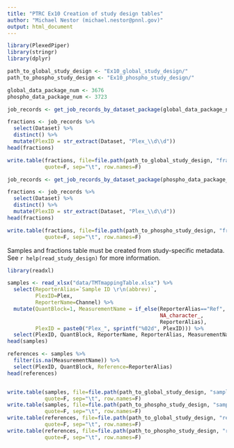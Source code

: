 ```yaml
---
title: "PTRC Ex10 Creation of study design tables"
author: "Michael Nestor (michael.nestor@pnnl.gov)"
output: html_document
---
```


```r
library(PlexedPiper)
library(stringr)
library(dplyr)

path_to_global_study_design <- "Ex10_global_study_design/"
path_to_phospho_study_design <- "Ex10_phospho_study_design/"

global_data_package_num <- 3676
phospho_data_package_num <- 3723
```

```r
job_records <- get_job_records_by_dataset_package(global_data_package_num)

fractions <- job_records %>%
  select(Dataset) %>%
  distinct() %>%
  mutate(PlexID = str_extract(Dataset, "Plex_\\d\\d"))
head(fractions)

write.table(fractions, file=file.path(path_to_global_study_design, "fractions.txt"),
            quote=F, sep="\t", row.names=F)
```

```r
job_records <- get_job_records_by_dataset_package(phospho_data_package_num)

fractions <- job_records %>%
  select(Dataset) %>%
  distinct() %>%
  mutate(PlexID = str_extract(Dataset, "Plex_\\d\\d"))
head(fractions)

write.table(fractions, file=file.path(path_to_phospho_study_design, "fractions.txt"),
            quote=F, sep="\t", row.names=F)
```

Samples and fractions table must be created from study-specific metadata. See `r help(read_study_design)` for more information.

```r
library(readxl)

samples <- read_xlsx("data/TMTmappingTable.xlsx") %>%
  select(ReporterAlias=`Sample ID \r\n(abbrev)`,
         PlexID=Plex,
         ReporterName=Channel) %>%
  mutate(QuantBlock=1, MeasurementName = if_else(ReporterAlias=="Ref",
                                                 NA_character_,
                                                 ReporterAlias),
         PlexID = paste0("Plex_", sprintf("%02d", PlexID))) %>%
  select(PlexID, QuantBlock, ReporterName, ReporterAlias, MeasurementName)
head(samples)

references <- samples %>%
  filter(is.na(MeasurementName)) %>%
  select(PlexID, QuantBlock, Reference=ReporterAlias)
head(references)


write.table(samples, file=file.path(path_to_global_study_design, "samples.txt"),
            quote=F, sep="\t", row.names=F)
write.table(samples, file=file.path(path_to_phospho_study_design, "samples.txt"),
            quote=F, sep="\t", row.names=F)
write.table(references, file=file.path(path_to_global_study_design, "references.txt"),
            quote=F, sep="\t", row.names=F)
write.table(references, file=file.path(path_to_phospho_study_design, "references.txt"),
            quote=F, sep="\t", row.names=F)
```